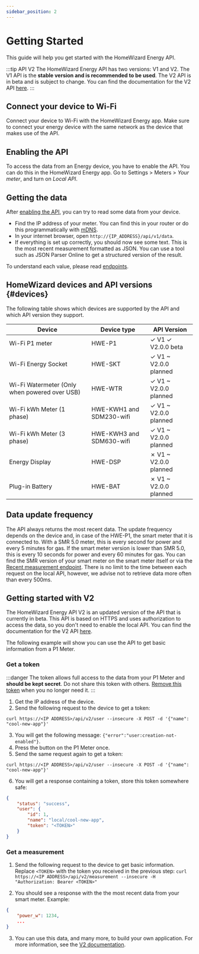```yaml
---
sidebar_position: 2
---
```



# Getting Started

This guide will help you get started with the HomeWizard Energy API.

:::tip API V2
The HomeWizard Energy API has two versions: V1 and V2. The V1 API is the **stable version and is recommended to be used**. The V2 API is in beta and is subject to change. You can find the documentation for the V2 API [here](/docs/v2).
:::

## Connect your device to Wi-Fi

Connect your device to Wi-Fi with the <Link href="https://www.homewizard.nl/energy">HomeWizard Energy app</Link>. Make sure to connect your energy device with the same network as the device that makes use of the API.

## Enabling the API

To access the data from an Energy device, you have to enable the API. You can do this in the <Link href="https://www.homewizard.nl/energy">HomeWizard Energy app</Link>. Go to Settings > Meters > _Your meter_, and turn on _Local API_.

## Getting the data

After [enabling the API](#enabling-the-api), you can try to read some data from your device.

-   Find the IP address of your meter. You can find this in your router or do this programmatically with [mDNS](/docs/discovery).
-   In your internet browser, open `http://{IP_ADDRESS}/api/v1/data`.
-   If everything is set up correctly, you should now see some text. This is the most recent measurement formatted as <Link to="https://en.wikipedia.org/wiki/JSON">JSON</Link>. You can use a tool such as <Link to="http://json.parser.online.fr">JSON Parser Online</Link> to get a structured version of the result.

To understand each value, please read [endpoints](/docs/category/endpoints/).

## HomeWizard devices and API versions {#devices}

The following table shows which devices are supported by the API and which API version they support.

| Device                                        | Device type              | API Version                                                                                                                       |
| --------------------------------------------- | ------------------------ | --------------------------------------------------------------------------------------------------------------------------------- |
| Wi-Fi P1 meter                                | HWE-P1                   | <Badge color='hw-green'>✓ V1</Badge> <Badge color='hw-green'>✓ V2.0.0 <BadgeDetail href="/docs/v2">beta</BadgeDetail></Badge>     |
| Wi-Fi Energy Socket                           | HWE-SKT                  | <Badge color='hw-green'>✓ V1</Badge> <Badge color='hw-orange'>~ V2.0.0 <BadgeDetail href="/docs/v2">planned</BadgeDetail></Badge> |
| Wi-Fi Watermeter (Only when powered over USB) | HWE-WTR                  | <Badge color='hw-green'>✓ V1</Badge> <Badge color='hw-orange'>~ V2.0.0 <BadgeDetail href="/docs/v2">planned</BadgeDetail></Badge> |
| Wi-Fi kWh Meter (1 phase)                     | HWE-KWH1 and SDM230-wifi | <Badge color='hw-green'>✓ V1</Badge> <Badge color='hw-orange'>~ V2.0.0 <BadgeDetail href="/docs/v2">planned</BadgeDetail></Badge> |
| Wi-Fi kWh Meter (3 phase)                     | HWE-KWH3 and SDM630-wifi | <Badge color='hw-green'>✓ V1</Badge> <Badge color='hw-orange'>~ V2.0.0 <BadgeDetail href="/docs/v2">planned</BadgeDetail></Badge> |
| Energy Display                                | HWE-DSP                  | <Badge color='hw-red'>✗ V1</Badge> <Badge color='hw-orange'>~ V2.0.0 <BadgeDetail href="/docs/v2">planned</BadgeDetail></Badge>   |
| Plug-in Battery                               | HWE-BAT                  | <Badge color='hw-red'>✗ V1</Badge> <Badge color='hw-orange'>~ V2.0.0 <BadgeDetail href="/docs/v2">planned</BadgeDetail></Badge>   |

## Data update frequency

The API always returns the most recent data. The update frequency depends on the device and, in case of the HWE-P1, the smart meter that it is connected to. With a SMR 5.0 meter, this is every second for power and every 5 minutes for gas. If the smart meter version is lower than SMR 5.0, this is every 10 seconds for power and every 60 minutes for gas. You can find the SMR version of your smart meter on the smart meter itself or via the [Recent measurement endpoint](/docs/endpoints/api-v1-data). There is no limit to the time between each request on the local API, however, we advise not to retrieve data more often than every 500ms.

## Getting started with V2

<PreliminaryWarning />

The HomeWizard Energy API V2 is an updated version of the API that is currently in beta. This API is based on HTTPS and uses authorization to access the data, so you don't need to enable the local API. You can find the documentation for the V2 API [here](/docs/v2).

The following example will show you can use the API to get basic information from a P1 Meter.

### Get a token

:::danger
The token allows full access to the data from your P1 Meter and **should be kept secret**. Do not share this token with others. [Remove this token](/docs/V2/authorization#delete-user) when you no longer need it.
:::

1. Get the IP address of the device.
2. Send the following request to the device to get a token:

`curl https://<IP ADDRESS>/api/v2/user --insecure -X POST -d '{"name": "cool-new-app"}'`

3. You will get the following message: `{"error":"user:creation-not-enabled"}`.
4. Press the button on the P1 Meter once.
5. Send the same request again to get a token:

`curl https://<IP ADDRESS>/api/v2/user --insecure -X POST -d '{"name": "cool-new-app"}'`

6. You will get a response containing a token, store this token somewhere safe:

```json
{
    "status": "success",
    "user": {
        "id": 1,
        "name": "local/cool-new-app",
        "token": "<TOKEN>"
    }
}
```

### Get a measurement

1. Send the following request to the device to get basic information. Replace `<TOKEN>` with the token you received in the previous step: `curl https://<IP ADDRESS>/api/v2/measurement --insecure -H "Authorization: Bearer <TOKEN>"`

2. You should see a response with the the most recent data from your smart meter. Example:

```json
{
    "power_w": 1234,
    ...
}
```

3. You can use this data, and many more, to build your own application. For more information, see the [V2 documentation](/docs/v2).
